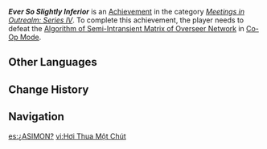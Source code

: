 {{Achievement Infobox
|id           = 86031
|order id     = 9030
|category     = Meetings in Outrealm: Series IV
|description  = Defeat the [[Algorithm of Semi-Intransient Matrix of Overseer Network]] in [[Co-Op Mode]].
|requirements = 
|primogems    = 10
|tracking     = 
|topic        = Algorithm of Semi-Intransient Matrix of Overseer Network;Co-Op Mode
|type         = 
|hidden       = 
}}
'''''Ever So Slightly Inferior''''' is an [[Achievement]] in the category ''[[Meetings in Outrealm: Series IV]]''. To complete this achievement, the player needs to defeat the [[Algorithm of Semi-Intransient Matrix of Overseer Network]] in [[Co-Op Mode]]. 
<!--
==Gameplay Notes==
* 

==Gallery==
{{Preview
|size=300px
|file=
|caption=
}}

==Video Guides==
{{EVT
|video1   = 
|caption1 = 
}}
-->
==Other Languages==
{{Other Languages
|en      = Ever So Slightly Inferior
|zhs     = 略逊半筹
|zhs_rm  = Lüèxùnbànchóu
|zht     = 略遜半籌
|zht_rm  = Lüèxùnbànchóu
|zh_tl   = Just Slightly Inferior
|zh_note = This is a pun based on the saying {{Zh|{{wt|略勝一籌|略胜一筹}}|lüèshèngyīchóu}}, notably replacing the word {{Zh|胜|shèng|victory}} with {{Zh|逊|xùn|inferior.}}
|ja      = 半枚上手
|ja_rm   = Hanmai-uwate
|ja_tl   = Half-Piece Handicap
|ja_note = This is a pun based on the saying {{ja|一枚上手|ichimai-uwate}}, which is similar in meaning to the English idiom "one step ahead."
|ko      = 불완전한 존재
|ko_rm   = 
|ko_tl   = 
|es      = ¿ASIMON?
|es_tl   = ASIMON?
|es_note = An abbreviation of the Algorithm of Semi-Intransient Matrix of Overseer Network's Spanish name, "Algoritmo de Semi-Incesante Matriz de Observación Navegadora."
|fr      = Toujours légèrement inférieur
|fr_tl   = Still Slightly Inferior
|ru      = Незначительное отставание
|ru_tl   = Slight Lag
|th      = ด้อยกว่าเพียงเล็กน้อย
|th_rm   = 
|th_tl   = 
|vi      = Hơi Thua Một Chút
|vi_tl   = 
|de      = Immer etwas schlechter
|de_tl   = Always Slightly Worse
|id      = Sedikit Lebih Rendah
|id_tl   = Slightly Inferior
|pt      = Levemente Inferior
|pt_tl   = 
|tr      = Algoritmadaki Kusur
|tr_tl   = Flaw in the Algorithm
|it      = Lievemente inferiore
|it_tl   = Slightly Inferior
}}

==Change History==
{{Change History|4.0}}
<!--
==References==
{{Reflist}}
-->
==Navigation==
{{Achievement Navbox}}

[[es:¿ASIMON?]]
[[vi:Hơi Thua Một Chút]]